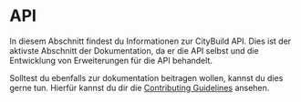 
# API

In diesem Abschnitt findest du Informationen zur CityBuild API.
Dies ist der aktivste Abschnitt der Dokumentation, da er die API selbst und die Entwicklung von Erweiterungen für die API behandelt.

Solltest du ebenfalls zur dokumentation beitragen wollen, kannst du dies gerne tun.
Hierfür kannst du dir die [Contributing Guidelines](/docs/contributing) ansehen.

<DocCardList items={useCurrentSidebarCategory().items} />
